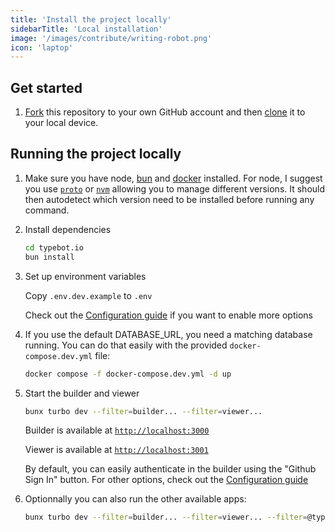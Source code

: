 ```yaml
---
title: 'Install the project locally'
sidebarTitle: 'Local installation'
image: '/images/contribute/writing-robot.png'
icon: 'laptop'
---
```


## Get started

1. [Fork](https://help.github.com/articles/fork-a-repo/) this repository to your
   own GitHub account and then
   [clone](https://help.github.com/articles/cloning-a-repository/) it to your local device.

## Running the project locally

1. Make sure you have node, [bun](https://bun.sh/docs/installation) and [docker](https://docs.docker.com/compose/install/) installed. For node, I suggest you use [`proto`](https://moonrepo.dev/proto) or [`nvm`](https://github.com/nvm-sh/nvm) allowing you to manage different versions. It should then autodetect which version need to be installed before running any command.

2. Install dependencies

   ```sh
   cd typebot.io
   bun install
   ```

3. Set up environment variables

   Copy `.env.dev.example` to `.env`

   Check out the [Configuration guide](https://docs.typebot.io/self-hosting/configuration) if you want to enable more options

4. If you use the default DATABASE_URL, you need a matching database running. You can do that easily with the provided `docker-compose.dev.yml` file:

   ```sh
   docker compose -f docker-compose.dev.yml -d up
   ```

5. Start the builder and viewer

   ```sh
   bunx turbo dev --filter=builder... --filter=viewer...
   ```

   Builder is available at [`http://localhost:3000`](http://localhost:3000)

   Viewer is available at [`http://localhost:3001`](http://localhost:3001)

   By default, you can easily authenticate in the builder using the "Github Sign In" button. For other options, check out the [Configuration guide](https://docs.typebot.io/self-hosting/configuration)

6. Optionnally you can also run the other available apps:

    ```sh
    bunx turbo dev --filter=builder... --filter=viewer... --filter=@typebot.io/prisma... --filter=landing-page... --filter=docs...
    ```
